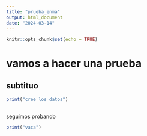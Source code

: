 ```yaml
---
title: "prueba_enma"
output: html_document
date: "2024-03-14"
---
```


```r
knitr::opts_chunk$set(echo = TRUE)
```

# vamos a hacer una prueba

## subtituo

```r

print("cree los datos")



```

seguimos probando


```r

print("vaca")

```

